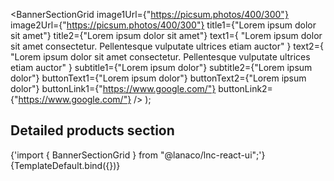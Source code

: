 
<Meta
  title="Landing sections/Banner Section Grid"
  component={BannerSectionGrid}
/>

  <BannerSectionGrid
    image1Url={"https://picsum.photos/400/300"}
    image2Url={"https://picsum.photos/400/300"}
    title1={"Lorem ipsum dolor sit amet"}
    title2={"Lorem ipsum dolor sit amet"}
    text1={
      "Lorem ipsum dolor sit amet consectetur. Pellentesque vulputate ultrices etiam auctor"
    }
    text2={
      "Lorem ipsum dolor sit amet consectetur. Pellentesque vulputate ultrices etiam auctor"
    }
    subtitle1={"Lorem ipsum dolor"}
    subtitle2={"Lorem ipsum dolor"}
    buttonText1={"Lorem ipsum dolor"}
    buttonText2={"Lorem ipsum dolor"}
    buttonLink1={"https://www.google.com/"}
    buttonLink2={"https://www.google.com/"}
  />
);

## Detailed products section

<SyntaxHighlighter language="jsx" style={nord}>
  {'import { BannerSectionGrid } from "@lanaco/lnc-react-ui";'}
</SyntaxHighlighter>

<Canvas>
  <Story name="Default" args={{}}>
    {TemplateDefault.bind({})}
  </Story>
</Canvas>

